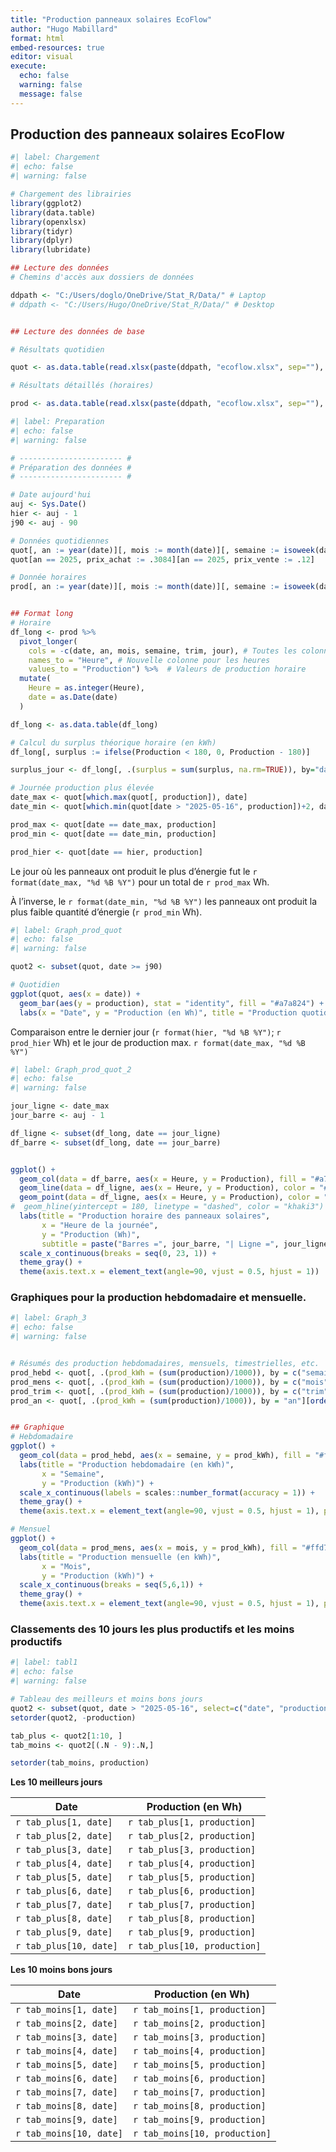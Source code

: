 ```yaml
---
title: "Production panneaux solaires EcoFlow"
author: "Hugo Mabillard"
format: html
embed-resources: true
editor: visual
execute: 
  echo: false
  warning: false
  message: false
---
```


## Production des panneaux solaires EcoFlow

```r
#| label: Chargement 
#| echo: false 
#| warning: false 

# Chargement des librairies 
library(ggplot2) 
library(data.table) 
library(openxlsx) 
library(tidyr) 
library(dplyr) 
library(lubridate)

## Lecture des données
# Chemins d'accès aux dossiers de données

ddpath <- "C:/Users/doglo/OneDrive/Stat_R/Data/" # Laptop
# ddpath <- "C:/Users/Hugo/OneDrive/Stat_R/Data/" # Desktop


## Lecture des données de base

# Résultats quotidien

quot <- as.data.table(read.xlsx(paste(ddpath, "ecoflow.xlsx", sep=""), sheet="quotidien", colNames = TRUE, detectDates = TRUE))

# Résultats détaillés (horaires)

prod <- as.data.table(read.xlsx(paste(ddpath, "ecoflow.xlsx", sep=""), sheet="Production", colNames = TRUE, detectDates = TRUE, startRow = 1))
```

```r
#| label: Preparation
#| echo: false
#| warning: false

# ----------------------- #
# Préparation des données #
# ----------------------- #

# Date aujourd'hui
auj <- Sys.Date()
hier <- auj - 1
j90 <- auj - 90

# Données quotidiennes
quot[, an := year(date)][, mois := month(date)][, semaine := isoweek(date)][, trim := as.factor(quarter(date))][, jour := as.factor(wday(date, week_start = 1))]
quot[an == 2025, prix_achat := .3084][an == 2025, prix_vente := .12]

# Donnée horaires
prod[, an := year(date)][, mois := month(date)][, semaine := isoweek(date)][, trim := as.factor(quarter(date))][, jour := as.factor(wday(date, week_start = 1))]


## Format long
# Horaire
df_long <- prod %>%
  pivot_longer(
    cols = -c(date, an, mois, semaine, trim, jour), # Toutes les colonnes sauf dates
    names_to = "Heure", # Nouvelle colonne pour les heures
    values_to = "Production") %>%  # Valeurs de production horaire
  mutate(
    Heure = as.integer(Heure),
    date = as.Date(date)
  )

df_long <- as.data.table(df_long)

# Calcul du surplus théorique horaire (en kWh)
df_long[, surplus := ifelse(Production < 180, 0, Production - 180)]

surplus_jour <- df_long[, .(surplus = sum(surplus, na.rm=TRUE)), by="date"][order(date)]

# Journée production plus élevée
date_max <- quot[which.max(quot[, production]), date]
date_min <- quot[which.min(quot[date > "2025-05-16", production])+2, date]

prod_max <- quot[date == date_max, production]
prod_min <- quot[date == date_min, production]

prod_hier <- quot[date == hier, production]
```

Le jour où les panneaux ont produit le plus d'énergie fut le `r format(date_max, "%d %B %Y")` pour un total de `r prod_max` Wh.

À l'inverse, le `r format(date_min, "%d %B %Y")` les panneaux ont produit la plus faible quantité d'énergie (`r prod_min` Wh).

```r
#| label: Graph_prod_quot
#| echo: false
#| warning: false

quot2 <- subset(quot, date >= j90)

# Quotidien
ggplot(quot, aes(x = date)) +
  geom_bar(aes(y = production), stat = "identity", fill = "#a7a824") + 
  labs(x = "Date", y = "Production (en Wh)", title = "Production quotidienne (90 derniers jours)")

```

Comparaison entre le dernier jour (`r format(hier, "%d %B %Y")`; `r prod_hier` Wh) et le jour de production max. `r format(date_max, "%d %B %Y")`

```r
#| label: Graph_prod_quot_2
#| echo: false
#| warning: false

jour_ligne <- date_max
jour_barre <- auj - 1

df_ligne <- subset(df_long, date == jour_ligne)
df_barre <- subset(df_long, date == jour_barre)


ggplot() +
  geom_col(data = df_barre, aes(x = Heure, y = Production), fill = "#a7a824", alpha = 0.75) +
  geom_line(data = df_ligne, aes(x = Heure, y = Production), color = "#ffd700") +
  geom_point(data = df_ligne, aes(x = Heure, y = Production), color = "#ffd700", size = 2) +
#  geom_hline(yintercept = 180, linetype = "dashed", color = "khaki3") +
  labs(title = "Production horaire des panneaux solaires",
       x = "Heure de la journée",
       y = "Production (Wh)", 
       subtitle = paste("Barres =", jour_barre, "| Ligne =", jour_ligne)) +
  scale_x_continuous(breaks = seq(0, 23, 1)) +
  theme_gray() +
  theme(axis.text.x = element_text(angle=90, vjust = 0.5, hjust = 1))

```

### Graphiques pour la production hebdomadaire et mensuelle.

```r
#| label: Graph_3
#| echo: false
#| warning: false


# Résumés des production hebdomadaires, mensuels, timestrielles, etc.
prod_hebd <- quot[, .(prod_kWh = (sum(production)/1000)), by = c("semaine", "an")][order(semaine, an)]
prod_mens <- quot[, .(prod_kWh = (sum(production)/1000)), by = c("mois", "an")][order(mois, an)]
prod_trim <- quot[, .(prod_kWh = (sum(production)/1000)), by = c("trim", "an")][order(trim, an)]
prod_an <- quot[, .(prod_kWh = (sum(production)/1000)), by = "an"][order(an)]


## Graphique
# Hebdomadaire
ggplot() +
  geom_col(data = prod_hebd, aes(x = semaine, y = prod_kWh), fill = "#ffd700", alpha = 0.85) +
  labs(title = "Production hebdomadaire (en kWh)",
       x = "Semaine",
       y = "Production (kWh)") +
  scale_x_continuous(labels = scales::number_format(accuracy = 1)) +
  theme_gray() +
  theme(axis.text.x = element_text(angle=90, vjust = 0.5, hjust = 1), plot.title = element_text(hjust=0.5))

# Mensuel
ggplot() +
  geom_col(data = prod_mens, aes(x = mois, y = prod_kWh), fill = "#ffd700", alpha = 0.85) +
  labs(title = "Production mensuelle (en kWh)",
       x = "Mois",
       y = "Production (kWh)") +
  scale_x_continuous(breaks = seq(5,6,1)) +
  theme_gray() +
  theme(axis.text.x = element_text(angle=90, vjust = 0.5, hjust = 1), plot.title = element_text(hjust=0.5))
```

### Classements des 10 jours les plus productifs et les moins productifs

```r
#| label: tabl1
#| echo: false
#| warning: false

# Tableau des meilleurs et moins bons jours
quot2 <- subset(quot, date > "2025-05-16", select=c("date", "production"))
setorder(quot2, -production)

tab_plus <- quot2[1:10, ]
tab_moins <- quot2[(.N - 9):.N,]

setorder(tab_moins, production)

```

**Les 10 meilleurs jours**

| Date                   | Production (en Wh)          |
|------------------------|------------------------------|
| `r tab_plus[1, date]`  | `r tab_plus[1, production]`  |
| `r tab_plus[2, date]`  | `r tab_plus[2, production]`  |
| `r tab_plus[3, date]`  | `r tab_plus[3, production]`  |
| `r tab_plus[4, date]`  | `r tab_plus[4, production]`  |
| `r tab_plus[5, date]`  | `r tab_plus[5, production]`  |
| `r tab_plus[6, date]`  | `r tab_plus[6, production]`  |
| `r tab_plus[7, date]`  | `r tab_plus[7, production]`  |
| `r tab_plus[8, date]`  | `r tab_plus[8, production]`  |
| `r tab_plus[9, date]`  | `r tab_plus[9, production]`  |
| `r tab_plus[10, date]` | `r tab_plus[10, production]` |

**Les 10 moins bons jours**

| Date                    | Production (en Wh)           |
|-------------------------|-------------------------------|
| `r tab_moins[1, date]`  | `r tab_moins[1, production]`  |
| `r tab_moins[2, date]`  | `r tab_moins[2, production]`  |
| `r tab_moins[3, date]`  | `r tab_moins[3, production]`  |
| `r tab_moins[4, date]`  | `r tab_moins[4, production]`  |
| `r tab_moins[5, date]`  | `r tab_moins[5, production]`  |
| `r tab_moins[6, date]`  | `r tab_moins[6, production]`  |
| `r tab_moins[7, date]`  | `r tab_moins[7, production]`  |
| `r tab_moins[8, date]`  | `r tab_moins[8, production]`  |
| `r tab_moins[9, date]`  | `r tab_moins[9, production]`  |
| `r tab_moins[10, date]` | `r tab_moins[10, production]` |
